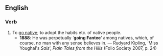 ==English==

===Verb===
{{head|en|verb}}

# To [[go native]]; to adopt the habits etc. of native people.
#* '''1888''': He was perpetually ‘'''going Fantee'''’ among natives, which, of course, no man with any sense believes in. — Rudyard Kipling, ‘Miss Youghal's ''Sais''’, ''Plain Tales from the Hills'' (Folio Society 2007, p. 24)